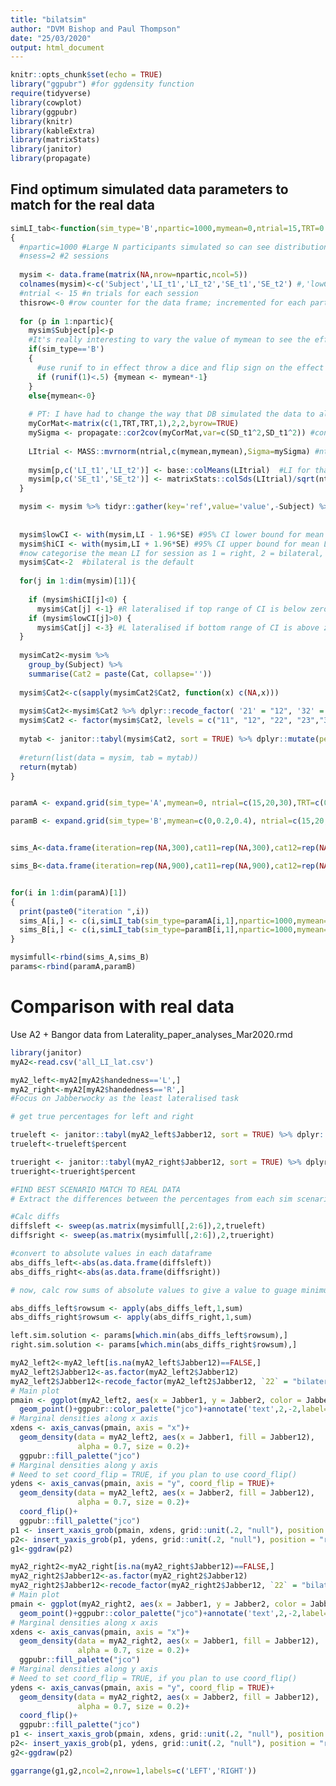 ```yaml
---
title: "bilatsim"
author: "DVM Bishop and Paul Thompson"
date: "25/03/2020"
output: html_document
---
```

  
```r
knitr::opts_chunk$set(echo = TRUE)
library("ggpubr") #for ggdensity function
require(tidyverse)
library(cowplot)
library(ggpubr)
library(knitr)
library(kableExtra)
library(matrixStats)
library(janitor)
library(propagate)
```

## Find optimum simulated data parameters to match for the real data


```r

simLI_tab<-function(sim_type='B',npartic=1000,mymean=0,ntrial=15,TRT=0.7,SD_t1=0.5,SD_t2=0.8)
{
  #npartic=1000 #Large N participants simulated so can see distribution of laterality categories
  #nsess=2 #2 sessions
  
  mysim <- data.frame(matrix(NA,nrow=npartic,ncol=5))
  colnames(mysim)<-c('Subject','LI_t1','LI_t2','SE_t1','SE_t2') #,'lowCI','hiCI','Cat','Cat2')
  #ntrial <- 15 #n trials for each session
  thisrow<-0 #row counter for the data frame; incremented for each participant/session
  
  for (p in 1:npartic){
    mysim$Subject[p]<-p
    #It's really interesting to vary the value of mymean to see the effect!
    if(sim_type=='B')
    {
      #use runif to in effect throw a dice and flip sign on the effect for 50% of trials
      if (runif(1)<.5) {mymean <- mymean*-1}
    }
    else{mymean<-0}
    
    # PT: I have had to change the way that DB simulated the data to allow for the test-retest (TRT) correlation between the time points. The data is simulated in short form then change to long format and we can remove one loop and vectorise some calcs.
    myCorMat<-matrix(c(1,TRT,TRT,1),2,2,byrow=TRUE)
    mySigma <- propagate::cor2cov(myCorMat,var=c(SD_t1^2,SD_t1^2)) #convert correlation matrix to covariance matrix to allow jabberwocky dist to have different variance from 1 and allow unequal variance (possible, but unlikely).   
    
    LItrial <- MASS::mvrnorm(ntrial,c(mymean,mymean),Sigma=mySigma) #ntrial random normal deviates with mean mymean, SD = 1, and corr = TRT (see arguement inputs.
    
    mysim[p,c('LI_t1','LI_t2')] <- base::colMeans(LItrial)  #LI for that session is mean of individual trial LIs
    mysim[p,c('SE_t1','SE_t2')] <- matrixStats::colSds(LItrial)/sqrt(ntrial) #standard error for session LIs
  }

  mysim <- mysim %>% tidyr::gather(key='ref',value='value',-Subject) %>% tidyr::extract('ref',c('ref','Session'),"([[:alnum:]]+)_([[:alnum:]]+)")%>% tidyr::spread('ref','value') 
  
  
  mysim$lowCI <- with(mysim,LI - 1.96*SE) #95% CI lower bound for mean LI
  mysim$hiCI <- with(mysim,LI + 1.96*SE) #95% CI upper bound for mean LI
  #now categorise the mean LI for session as 1 = right, 2 = bilateral, 3 = left
  mysim$Cat<-2  #bilateral is the default
  
  for(j in 1:dim(mysim)[1]){
    
    if (mysim$hiCI[j]<0) {
      mysim$Cat[j] <-1} #R lateralised if top range of CI is below zero
    if (mysim$lowCI[j]>0) {
      mysim$Cat[j] <-3} #L lateralised if bottom range of CI is above zero
  }
  
  mysimCat2<-mysim %>%
    group_by(Subject) %>%
    summarise(Cat2 = paste(Cat, collapse=''))
  
  mysim$Cat2<-c(sapply(mysimCat2$Cat2, function(x) c(NA,x)))
  
  mysim$Cat2<-mysim$Cat2 %>% dplyr::recode_factor( '21' = "12", '32' = "23")
  mysim$Cat2 <- factor(mysim$Cat2, levels = c("11", "12", "22", "23","33"))
  
  mytab <- janitor::tabyl(mysim$Cat2, sort = TRUE) %>% dplyr::mutate(percent=round(percent*100,2)) %>% dplyr::select(3)
  
  #return(list(data = mysim, tab = mytab))
  return(mytab)
}


paramA <- expand.grid(sim_type='A',mymean=0, ntrial=c(15,20,30),TRT=c(0.6,0.7,0.8,0.9),SD_t1=c(0.5,0.75,0.8,1,1.5),SD_t2=c(0.5,0.75,0.8,1,1.5))

paramB <- expand.grid(sim_type='B',mymean=c(0,0.2,0.4), ntrial=c(15,20,30),TRT=c(0.6,0.7,0.8,0.9),SD_t1=c(0.5,0.75,0.8,1,1.5),SD_t2=c(0.5,0.75,0.8,1,1.5))


sims_A<-data.frame(iteration=rep(NA,300),cat11=rep(NA,300),cat12=rep(NA,300),cat22=rep(NA,300),cat23=rep(NA,300),cat33=rep(NA,300),'NA'=rep(NA,300))

sims_B<-data.frame(iteration=rep(NA,900),cat11=rep(NA,900),cat12=rep(NA,900),cat22=rep(NA,900),cat23=rep(NA,900),cat33=rep(NA,900),'NA'=rep(NA,900))


for(i in 1:dim(paramA)[1])
{
  print(paste0("iteration ",i))
  sims_A[i,] <- c(i,simLI_tab(sim_type=paramA[i,1],npartic=1000,mymean=paramA[i,2],ntrial=paramA[i,3],TRT=paramA[i,4],SD_t1=paramA[i,5],SD_t2=paramA[i,6])$percent)
  sims_B[i,] <- c(i,simLI_tab(sim_type=paramB[i,1],npartic=1000,mymean=paramB[i,2],ntrial=paramB[i,3],TRT=paramB[i,4],SD_t1=paramB[i,5],SD_t2=paramB[i,6])$percent)
}

mysimfull<-rbind(sims_A,sims_B)
params<-rbind(paramA,paramB)
```




# Comparison with real data

Use A2 + Bangor data from Laterality_paper_analyses_Mar2020.rmd

```r
library(janitor)
myA2<-read.csv('all_LI_lat.csv')

myA2_left<-myA2[myA2$handedness=='L',]
myA2_right<-myA2[myA2$handedness=='R',]
#Focus on Jabberwocky as the least lateralised task

# get true percentages for left and right

trueleft <- janitor::tabyl(myA2_left$Jabber12, sort = TRUE) %>% dplyr::mutate(percent=round(percent*100,2)) %>% dplyr::select(3) 
trueleft<-trueleft$percent

trueright <- janitor::tabyl(myA2_right$Jabber12, sort = TRUE) %>% dplyr::mutate(percent=round(percent*100,2)) %>% dplyr::select(3) 
trueright<-trueright$percent

#FIND BEST SCENARIO MATCH TO REAL DATA
# Extract the differences between the percentages from each sim scenario and the real precentages. THen sum the absolute differences for each scenario and find the minimum for best fit. (similar to least squares-ish, but not regression!) 

#Calc diffs
diffsleft <- sweep(as.matrix(mysimfull[,2:6]),2,trueleft)
diffsright <- sweep(as.matrix(mysimfull[,2:6]),2,trueright)

#convert to absolute values in each dataframe 
abs_diffs_left<-abs(as.data.frame(diffsleft))
abs_diffs_right<-abs(as.data.frame(diffsright))

# now, calc row sums of absolute values to give a value to guage minimum. This minimum indicates the smallest difference between precentages for all categories between simulated and real data. The smallest difference indicates the closest simulation setup to the real data...in theory :-)

abs_diffs_left$rowsum <- apply(abs_diffs_left,1,sum)
abs_diffs_right$rowsum <- apply(abs_diffs_right,1,sum)

left.sim.solution <- params[which.min(abs_diffs_left$rowsum),]
right.sim.solution <- params[which.min(abs_diffs_right$rowsum),]

```



```r
myA2_left2<-myA2_left[is.na(myA2_left$Jabber12)==FALSE,]
myA2_left2$Jabber12<-as.factor(myA2_left2$Jabber12)
myA2_left2$Jabber12<-recode_factor(myA2_left2$Jabber12, `22` = "bilateral both", `11` = "both lateralised", `33` = "both lateralised", `12`="bilateral in one session", `21`="bilateral in one session", `23`="bilateral in one session", `32`="bilateral in one session", `13`="opposite lateralisations", `31`="opposite lateralisations")
# Main plot
pmain <- ggplot(myA2_left2, aes(x = Jabber1, y = Jabber2, color = Jabber12))+
  geom_point()+ggpubr::color_palette("jco")+annotate('text',2,-2,label=paste0('r = ',round(cor(myA2_left$Jabber1,myA2_left$Jabber2,use='complete.obs'),2)))+theme_bw() + guides(color=guide_legend(title="Laterality class"))+ rremove("legend") 
# Marginal densities along x axis
xdens <- axis_canvas(pmain, axis = "x")+
  geom_density(data = myA2_left2, aes(x = Jabber1, fill = Jabber12),
               alpha = 0.7, size = 0.2)+
  ggpubr::fill_palette("jco")
# Marginal densities along y axis
# Need to set coord_flip = TRUE, if you plan to use coord_flip()
ydens <- axis_canvas(pmain, axis = "y", coord_flip = TRUE)+
  geom_density(data = myA2_left2, aes(x = Jabber2, fill = Jabber12),
               alpha = 0.7, size = 0.2)+
  coord_flip()+
  ggpubr::fill_palette("jco")
p1 <- insert_xaxis_grob(pmain, xdens, grid::unit(.2, "null"), position = "top")
p2<- insert_yaxis_grob(p1, ydens, grid::unit(.2, "null"), position = "right")
g1<-ggdraw(p2)

```


```r
myA2_right2<-myA2_right[is.na(myA2_right$Jabber12)==FALSE,]
myA2_right2$Jabber12<-as.factor(myA2_right2$Jabber12)
myA2_right2$Jabber12<-recode_factor(myA2_right2$Jabber12, `22` = "bilateral both", `11` = "both lateralised", `33` = "both lateralised", `12`="bilateral in one session", `21`="bilateral in one session", `23`="bilateral in one session", `32`="bilateral in one session", `13`="opposite lateralisations", `31`="opposite lateralisations")
# Main plot
pmain <- ggplot(myA2_right2, aes(x = Jabber1, y = Jabber2, color = Jabber12))+
  geom_point()+ggpubr::color_palette("jco")+annotate('text',2,-2,label=paste0('r = ',round(cor(myA2_right$Jabber1,myA2_right$Jabber2,use='complete.obs'),2)))+theme_bw() + guides(color=guide_legend(title="Laterality class"))+ rremove("legend") 
# Marginal densities along x axis
xdens <- axis_canvas(pmain, axis = "x")+
  geom_density(data = myA2_right2, aes(x = Jabber1, fill = Jabber12),
               alpha = 0.7, size = 0.2)+
  ggpubr::fill_palette("jco")
# Marginal densities along y axis
# Need to set coord_flip = TRUE, if you plan to use coord_flip()
ydens <- axis_canvas(pmain, axis = "y", coord_flip = TRUE)+
  geom_density(data = myA2_right2, aes(x = Jabber2, fill = Jabber12),
               alpha = 0.7, size = 0.2)+
  coord_flip()+
  ggpubr::fill_palette("jco")
p1 <- insert_xaxis_grob(pmain, xdens, grid::unit(.2, "null"), position = "top")
p2<- insert_yaxis_grob(p1, ydens, grid::unit(.2, "null"), position = "right")
g2<-ggdraw(p2)
```


```r
ggarrange(g1,g2,ncol=2,nrow=1,labels=c('LEFT','RIGHT'))
```